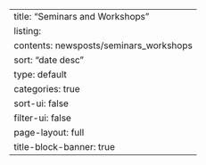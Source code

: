 ---
title: "Seminars and Workshops"
listing:
  contents: newsposts/seminars_workshops
  sort: "date desc"
  type: default
  categories: true
  sort-ui: false
  filter-ui: false
page-layout: full
title-block-banner: true
---